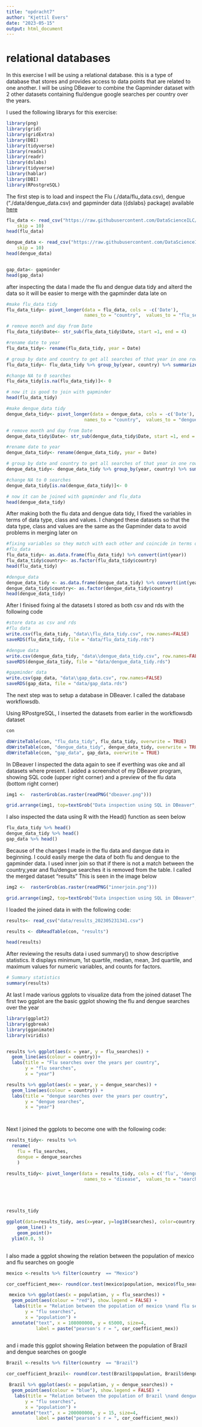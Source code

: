```yaml
---
title: "opdracht7"
author: "Kjettil Evers"
date: "2023-05-15"
output: html_document
---
```


# relational databases

In this exercise I will be using a relational database. this is a type of database that stores and provides access to data points that are related to one another. I will be using DBeaver to combine the Gapminder dataset with 2 other datasets containing flu/dengue google searches per country over the years.


I used the following librarys for this exercise:
```r
library(png)
library(grid)
library(gridExtra)
library(DBI)
library(tidyverse)
library(readxl)
library(readr)
library(dslabs)
library(tidyverse)
library(hablar)
library(DBI)
library(RPostgreSQL)

```
The first step is to load and inspect the Flu (./data/flu_data.csv), dengue (“./data/dengue_data.csv) and gapminder data ({dslabs} package) available [here](https://github.com/DataScienceILC/tlsc-dsfb26v-20_workflows)

```r

flu_data <- read_csv("https://raw.githubusercontent.com/DataScienceILC/tlsc-dsfb26v-20_workflows/main/data/flu_data.csv", 
    skip = 10)
head(flu_data)

dengue_data <- read_csv("https://raw.githubusercontent.com/DataScienceILC/tlsc-dsfb26v-20_workflows/main/data/dengue_data.csv", 
    skip = 10)
head(dengue_data)


gap_data<- gapminder
head(gap_data)
```

after inspecting the data I made the flu and dengue data tidy and alterd the data so it will be easier to merge with the gapminder data late on
```r


#make flu_data tidy
flu_data_tidy<- pivot_longer(data = flu_data, cols = -c('Date'),  
                             names_to = "country",  values_to = "flu_searches")

# remove month and day from Date
flu_data_tidy$Date<- str_sub(flu_data_tidy$Date, start =1, end = 4)

#rename date to year
flu_data_tidy<- rename(flu_data_tidy, year = Date)

# group by date and country to get all searches of that year in one row
flu_data_tidy<- flu_data_tidy %>% group_by(year, country) %>% summarize(flu_searches = sum(flu_searches))

#change NA to 0 searches
flu_data_tidy[is.na(flu_data_tidy)]<- 0

# now it is good to join with gapminder 
head(flu_data_tidy)
```

```r
#make dengue_data tidy
dengue_data_tidy<- pivot_longer(data = dengue_data, cols = -c('Date'),  
                             names_to = "country",  values_to = "dengue_searches")

# remove month and day from Date
dengue_data_tidy$Date<- str_sub(dengue_data_tidy$Date, start =1, end = 4)

#rename date to year
dengue_data_tidy<- rename(dengue_data_tidy, year = Date)

# group by date and country to get all searches of that year in one row
dengue_data_tidy<- dengue_data_tidy %>% group_by(year, country) %>% summarize(dengue_searches = sum(dengue_searches))

#change NA to 0 searches
dengue_data_tidy[is.na(dengue_data_tidy)]<- 0

# now it can be joined with gapminder and flu_data
head(dengue_data_tidy)
```

After making both the flu data and dengue data tidy, I fixed the variables in terms of data type, class and values. 
I changed these datasets so that the data type, class and values are the same as the Gapminder data to avoid problems in merging later on 

```r

#fixing variables so they match with each other and coincide in terms of data type, class and values
#flu_data
flu_data_tidy<- as.data.frame(flu_data_tidy) %>% convert(int(year))
flu_data_tidy$country<- as.factor(flu_data_tidy$country) 
head(flu_data_tidy)

#dengue_data
dengue_data_tidy <- as.data.frame(dengue_data_tidy) %>% convert(int(year))
dengue_data_tidy$country<- as.factor(dengue_data_tidy$country) 
head(dengue_data_tidy)

```
After I finised fixing al the datasets I stored as both csv and rds with the following code
```r
#store data as csv and rds
#flu data
write.csv(flu_data_tidy, "data\\flu_data_tidy.csv", row.names=FALSE)
saveRDS(flu_data_tidy, file = "data/flu_data_tidy.rds")

#dengue data
write.csv(dengue_data_tidy, "data\\dengue_data_tidy.csv", row.names=FALSE)
saveRDS(dengue_data_tidy, file = "data/dengue_data_tidy.rds")

#gapminder data
write.csv(gap_data, "data\\gap_data.csv", row.names=FALSE)
saveRDS(gap_data, file = "data/gap_data.rds")
```

The next step was to setup a database in DBeaver. I called the database workflowsdb. 

Using RPostgreSQL, I inserted the datasets from earlier in the workflowsdb dataset
```r

con

dbWriteTable(con, "flu_data_tidy", flu_data_tidy, overwrite = TRUE)
dbWriteTable(con, "dengue_data_tidy", dengue_data_tidy, overwrite = TRUE)
dbWriteTable(con, "gap_data", gap_data, overwrite = TRUE)


```

In DBeaver I inspected the data again to see if everthing was oke and all datasets where present. I added a screenshot of my DBeaver program, showing SQL code (upper right corner) and a preview of the flu data (bottom right corner)
```r

img1 <-  rasterGrob(as.raster(readPNG("dbeaver.png")))

grid.arrange(img1, top=textGrob("Data inspection using SQL in DBeaver", gp=gpar(fontsize=10,font=8)))
```



I also inspected the data using R with the Head() function as seen below
```r
flu_data_tidy %>% head()
dengue_data_tidy %>% head()
gap_data %>% head()
```


Because of the changes I made in the flu data and dangue data in beginning. I could easily merge the data of both flu and dengue to the gapminder data. I used inner join so that if there is not a match between the country,year and 
 flu/dengue searches it is removed from the table. I called the merged dataset "results"
 This is seen in the image below
 
```r

img2 <-  rasterGrob(as.raster(readPNG("innerjoin.png")))

grid.arrange(img2, top=textGrob("Data inspection using SQL in DBeaver", gp=gpar(fontsize=10,font=8)))
```

I loaded the joined data in with the following code:

```r
results<- read_csv("data/results_202305231341.csv")

```


```r
results <- dbReadTable(con, "results")

```
```r
head(results)
```

After reviewing the results data i used summary() to show descriptive statistics. It displays minimum, 1st quartile, median, mean, 3rd quartile, and maximum values for numeric variables, and counts for factors.

```r
# Summary statistics
summary(results)

```

At last I made various ggplots to visualize data from the joined dataset
The first two ggplot are the basic ggplot showing the flu and dengue searches over the year 
```r
library(ggplot2)
library(ggbreak) 
library(gganimate)
library(viridis)


results %>% ggplot(aes(x = year, y = flu_searches)) + 
  geom_line(aes(colour = country))+
  labs(title = "Flu searches over the years per country",
       y = "flu searches",
       x = "year") 

results %>% ggplot(aes(x = year, y = dengue_searches)) + 
  geom_line(aes(colour = country)) +
  labs(title = "dengue searches over the years per country",
       y = "dengue searches",
       x = "year")




```
Next I joined the ggplots to become one with the following code:

```r


results_tidy<- results %>% 
  rename(
    flu = flu_searches,
    dengue = dengue_searches
    )

results_tidy<- pivot_longer(data = results_tidy, cols = c('flu', 'dengue'),  
                             names_to = "disease",  values_to = "searches")





results_tidy

ggplot(data=results_tidy, aes(x=year, y=log10(searches), color=country, shape = disease)) +
    geom_line() +
    geom_point()+
  ylim(0.0, 5)
    
```   

I also made a ggplot showing the relation between the population of mexico and flu searches on google
```r
mexico <-results %>% filter(country  == "Mexico") 

cor_coefficient_mex<- round(cor.test(mexico$population, mexico$flu_searches, method=c("pearson"))$estimate,1)

 mexico %>% ggplot(aes(x = population, y = flu_searches)) + 
  geom_point(aes(colour = "red"), show.legend = FALSE) +
   labs(title = "Relation between the population of mexico \nand flu searches on google",
       y = "flu searches",
       x = "population") +
  annotate("text", x = 108000000, y = 65000, size=4,
           label = paste("pearson's r = ", cor_coefficient_mex))
    
```


and i made this ggplot showing Relation between the population of Brazil and dengue searches on google
```r
Brazil <-results %>% filter(country  == "Brazil") 

cor_coefficient_brazil<- round(cor.test(Brazil$population, Brazil$dengue_searches, method=c("pearson"))$estimate,1)

 Brazil %>% ggplot(aes(x = population, y = dengue_searches)) + 
  geom_point(aes(colour = "blue"), show.legend = FALSE) +
   labs(title = "Relation between the population of Brazil \nand dengue searches on google",
       y = "flu searches",
       x = "population") +
  annotate("text", x = 200000000, y = 15, size=4,
           label = paste("pearson's r = ", cor_coefficient_mex))
 
```
